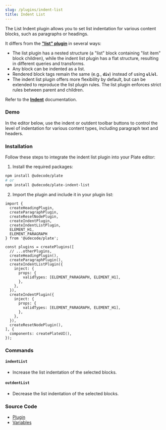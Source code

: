 ```yaml
---
slug: /plugins/indent-list
title: Indent List
---
```


The List Indent plugin allows you to set list indentation for various content blocks, such as paragraphs or headings.

It differs from the **["list" plugin](https://plate.udecode.io/docs/plugins/list)** in several ways:

- The list plugin has a nested structure (a "list" block containing "list item" block children), while the indent list plugin has a flat structure, resulting in different queries and transforms.
- Any block can be indented as a list.
- Rendered block tags remain the same (e.g., **`div`**) instead of using **`ul`**/**`ol`**.
- The indent list plugin offers more flexibility by default, but can be extended to reproduce the list plugin rules. The list plugin enforces strict rules between parent and children.

Refer to the **[Indent](https://plate.udecode.io/docs/plugins/indent)** documentation.

### Demo

In the editor below, use the indent or outdent toolbar buttons to control the level of indentation for various content types, including paragraph text and headers.



<IndentListSandpack />


### Installation

Follow these steps to integrate the indent list plugin into your Plate editor:

1. Install the required packages:

```bash npm2yarn
npm install @udecode/plate
# or
npm install @udecode/plate-indent-list
```
2. Import the plugin and include it in your plugin list:

```tsx
import { 
  createHeadingPlugin,
  createParagraphPlugin,
  createResetNodePlugin,
  createIndentPlugin,
  createIndentListPlugin,
  ELEMENT_H1,
  ELEMENT_PARAGRAPH
} from '@udecode/plate';

const plugins = createPlugins([
  // ...otherPlugins,
  createHeadingPlugin(),
  createParagraphPlugin(),
  createIndentListPlugin({
    inject: {
      props: {
        validTypes: [ELEMENT_PARAGRAPH, ELEMENT_H1],
      },
    },
  }),
  createIndentPlugin({
    inject: {
      props: {
        validTypes: [ELEMENT_PARAGRAPH, ELEMENT_H1],
      },
    },
  }),
  createResetNodePlugin(),
], {
  components: createPlateUI(),
});
```


### Commands

#### `indentList`

- Increase the list indentation of the selected blocks.

#### `outdentList`

- Decrease the list indentation of the selected blocks.

### Source Code

- [Plugin](https://github.com/udecode/plate/blob/main/packages/nodes/indent-list/src/createIndentListPlugin.ts)
- [Variables](https://github.com/udecode/plate/blob/main/apps/www/src)
